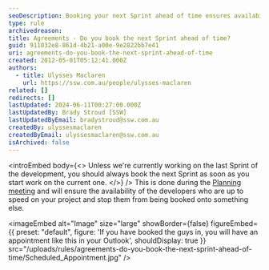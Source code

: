 ```yaml
---
seoDescription: Booking your next Sprint ahead of time ensures availability and prevents developers from being assigned to other projects
type: rule
archivedreason:
title: Agreements - Do you book the next Sprint ahead of time?
guid: 911032e8-861d-4b21-a00e-9e2822bb7e41
uri: agreements-do-you-book-the-next-sprint-ahead-of-time
created: 2012-05-01T05:12:41.000Z
authors:
  - title: Ulysses Maclaren
    url: https://ssw.com.au/people/ulysses-maclaren
related: []
redirects: []
lastUpdated: 2024-06-11T00:27:00.000Z
lastUpdatedBy: Brady Stroud [SSW]
lastUpdatedByEmail: bradystroud@ssw.com.au
createdBy: ulyssesmaclaren
createdByEmail: ulyssesmaclaren@ssw.com.au
isArchived: false
---
```


<introEmbed
  body={<>
Unless we're currently working on the last Sprint of the development, you should always book the next Sprint as soon as you start work on the current one.
  </>}
/>
This is done during the [Planning meeting](/what-happens-at-a-sprint-planning-meeting) and will ensure the availability of the developers who are up to speed on your project and stop them from being booked onto something else.


<imageEmbed
  alt="Image"
  size="large"
  showBorder={false}
  figureEmbed={{
    preset: "default",
    figure: 'If you have booked the guys in, you will have an appointment like this in your Outlook',
    shouldDisplay: true
  }}
  src="/uploads/rules/agreements-do-you-book-the-next-sprint-ahead-of-time/Scheduled_Appointment.jpg"
/>
